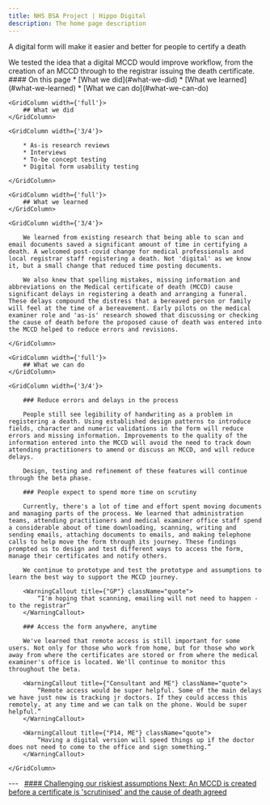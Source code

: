 ```yaml
---
title: NHS BSA Project | Hippo Digital
description: The home page description
---
```


<Heading caption='Challenging our riskiest assumptions' tag='h1'>A digital form will make it easier and better for people to certify a death</Heading>

<GridRow>
    <GridColumn width={'2/3'}>
        <LeadParagraph>
            We tested the idea that a digital MCCD would improve workflow, from the creation of an MCCD through to the registrar issuing the death certificate.
        </LeadParagraph>
    </GridColumn>
    <GridColumn width={'1/3'}>
        <nav className="in-page-nav">
            #### On this page
            * [What we did](#what-we-did)
            * [What we learned](#what-we-learned)
            * [What we can do](#what-we-can-do)
        </nav>
    </GridColumn>
</GridRow>

<GridRow>

    <GridColumn width={'full'}>
        ## What we did
    </GridColumn>

    <GridColumn width={'3/4'}>

        * As-is research reviews
        * Interviews
        * To-be concept testing
        * Digital form usability testing

    </GridColumn>

</GridRow>

<GridRow>

    <GridColumn width={'full'}>
        ## What we learned
    </GridColumn>
    
    <GridColumn width={'3/4'}>

        We learned from existing research that being able to scan and email documents saved a significant amount of time in certifying a death. A welcomed post-covid change for medical professionals and local registrar staff registering a death. Not 'digital' as we know it, but a small change that reduced time posting documents.

        We also knew that spelling mistakes, missing information and abbreviations on the Medical certificate of death (MCCD) cause significant delays in registering a death and arranging a funeral. These delays compound the distress that a bereaved person or family will feel at the time of a bereavement. Early pilots on the medical examiner role and 'as-is' research showed that discussing or checking the cause of death before the proposed cause of death was entered into the MCCD helped to reduce errors and revisions.

    </GridColumn>

</GridRow>

<GridRow>

    <GridColumn width={'full'}>
        ## What we can do
    </GridColumn>
    
    <GridColumn width={'3/4'}>

        ### Reduce errors and delays in the process

        People still see legibility of handwriting as a problem in registering a death. Using established design patterns to introduce fields, character and numeric validations in the form will reduce errors and missing information. Improvements to the quality of the information entered into the MCCD will avoid the need to track down attending practitioners to amend or discuss an MCCD, and will reduce delays.

        Design, testing and refinement of these features will continue through the beta phase.

        ### People expect to spend more time on scrutiny

        Currently, there's a lot of time and effort spent moving documents and managing parts of the process. We learned that administration teams, attending practitioners and medical examiner office staff spend a considerable about of time downloading, scanning, writing and sending emails, attaching documents to emails, and making telephone calls to help move the form through its journey. These findings prompted us to design and test different ways to access the form, manage their certificates and notify others.

        We continue to prototype and test the prototype and assumptions to learn the best way to support the MCCD journey.

        <WarningCallout title={"GP"} className="quote">
            “I'm hoping that scanning, emailing will not need to happen - to the registrar”
        </WarningCallout>

        ### Access the form anywhere, anytime

        We've learned that remote access is still important for some users. Not only for those who work from home, but for those who work away from where the certificates are stored or from where the medical examiner's office is located. We'll continue to monitor this throughout the beta.

        <WarningCallout title={"Consultant and ME"} className="quote">
            “Remote access would be super helpful. Some of the main delays we have just now is tracking jr doctors. If they could access this remotely. at any time and we can talk on the phone. Would be super helpful.”
        </WarningCallout>

        <WarningCallout title={"P14, ME"} className="quote">
            “Having a digital version will speed things up if the doctor does not need to come to the office and sign something.”
        </WarningCallout>

    </GridColumn>

</GridRow>

<GridRow>
    <GridColumn width={'full'}>
        ---
    </GridColumn>
</GridRow>
<GridRow>
    <GridColumn width={'1/2'}>
        &nbsp;
    </GridColumn>
    <GridColumn width={'1/2'}>
        <a className="next-page" href="/assumptions/assumption-2">
            #### Challenging our riskiest assumptions
            Next: <span>An MCCD is created before a certificate is 'scrutinised' and the cause of death agreed</span>
        </a>
    </GridColumn>
</GridRow>
